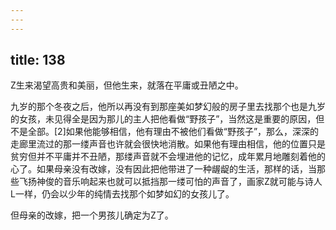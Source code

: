 ```yaml
---
---
---
```

title: 138
---



Z生来渴望高贵和美丽，但他生来，就落在平庸或丑陋之中。

九岁的那个冬夜之后，他所以再没有到那座美如梦幻般的房子里去找那个也是九岁的女孩，未见得全是因为那儿的主人把他看做“野孩子”，当然这是重要的原因，但不是全部。[2]如果他能够相信，他有理由不被他们看做“野孩子”，那么，深深的走廊里流过的那一缕声音也许就会很快地消散。如果他有理由相信，他的位置只是贫穷但并不平庸并不丑陋，那缕声音就不会埋进他的记忆，成年累月地雕刻着他的心了。如果母亲没有改嫁，没有因此把他带进了一种龌龊的生活，那样的话，当那些飞扬神俊的音乐响起来也就可以抵挡那一缕可怕的声音了，画家Z就可能与诗人L一样，仍会以少年的纯情去找那个如梦如幻的女孩儿了。

但母亲的改嫁，把一个男孩儿确定为Z了。